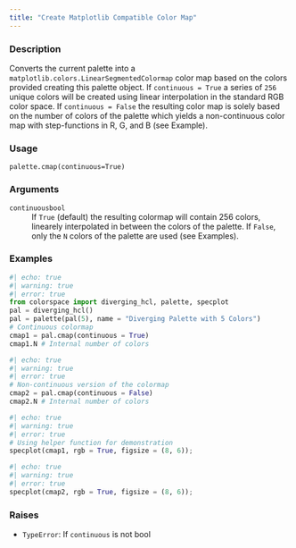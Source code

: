 ```yaml
---
title: "Create Matplotlib Compatible Color Map"
---
```


### Description

Converts the current palette into a
`matplotlib.colors.LinearSegmentedColormap` color map based on the
colors provided creating this palette object. If `continuous = True`
a series of `256` unique colors will be created using linear
interpolation in the standard RGB color space. If `continuous = False`
the resulting color map is solely based on the number of colors of
the palette which yields a non-continuous color map with step-functions
in R, G, and B (see Example).

### Usage

<pre><code class='language-python'>palette.cmap(continuous=True)</code></pre>

### Arguments

<dl class="pyp-list param-list">
  <dt style = "white-space: nowrap; font-family: monospace; vertical-align: top">
   <code id="colorspace.palettes.palette.cmap:continuous">continuous</code><code class="argument-class">bool</code>
  </dt>
 <dd>If `True` (default) the resulting colormap
will contain 256 colors, linearely interpolated in between
the colors of the palette. If `False`, only the `N` colors
of the palette are used (see Examples).</dd>
</dl>

### Examples

```python
#| echo: true
#| warning: true
#| error: true
from colorspace import diverging_hcl, palette, specplot
pal = diverging_hcl()
pal = palette(pal(5), name = "Diverging Palette with 5 Colors")
# Continuous colormap
cmap1 = pal.cmap(continuous = True)
cmap1.N # Internal number of colors
```

```python
#| echo: true
#| warning: true
#| error: true
# Non-continuous version of the colormap
cmap2 = pal.cmap(continuous = False)
cmap2.N # Internal number of colors
```

```python
#| echo: true
#| warning: true
#| error: true
# Using helper function for demonstration
specplot(cmap1, rgb = True, figsize = (8, 6));
```

```python
#| echo: true
#| warning: true
#| error: true
specplot(cmap2, rgb = True, figsize = (8, 6));
```




### Raises

<ul class="python-raises">
<li><code class="text-warning">TypeError</code>: If `continuous` is not bool
</ul>

